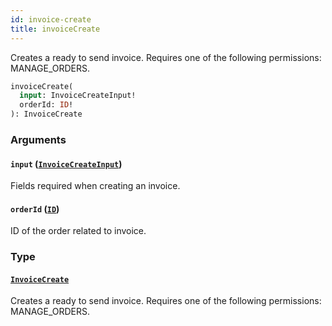 ```yaml
---
id: invoice-create
title: invoiceCreate
---
```



Creates a ready to send invoice. Requires one of the following permissions: MANAGE_ORDERS.

```graphql
invoiceCreate(
  input: InvoiceCreateInput!
  orderId: ID!
): InvoiceCreate
```


### Arguments

#### `input` ([`InvoiceCreateInput`](../../../developer/api-reference/inputs/invoice-create-input))

Fields required when creating an invoice.


#### `orderId` ([`ID`](../../../developer/api-reference/scalars/id))

ID of the order related to invoice.


### Type

#### [`InvoiceCreate`](../../../developer/api-reference/objects/invoice-create) 

Creates a ready to send invoice. Requires one of the following permissions: MANAGE_ORDERS.




